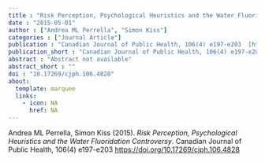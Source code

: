 ```yaml
---
title : "Risk Perception, Psychological Heuristics and the Water Fluoridation Controversy"
date : "2015-05-01"
author : ["Andrea ML Perrella", "Simon Kiss"]
categories : ["Journal Article"]
publication : "Canadian Journal of Public Health, 106(4) e197-e203  [https://doi.org/10.17269/cjph.106.4828](https://doi.org/10.17269/cjph.106.4828)"
publication_short : "Canadian Journal of Public Health, 106(4) e197-e203  [https://doi.org/10.17269/cjph.106.4828](https://doi.org/10.17269/cjph.106.4828)"
abstract : "Abstract not available"
abstract_short : ""
doi : "10.17269/cjph.106.4828"
about:
  template: marquee
  links:
    - icon: NA
      href: NA
---
```


::: {.callout-note title="How to cite this work"}
Andrea ML Perrella, Simon Kiss (2015). *Risk Perception, Psychological Heuristics and the Water Fluoridation Controversy*. Canadian Journal of Public Health, 106(4) e197-e203 <https://doi.org/10.17269/cjph.106.4828>
:::

